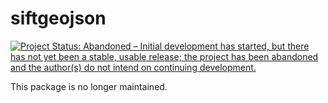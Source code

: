 siftgeojson
======

[![Project Status: Abandoned – Initial development has started, but there has not yet been a stable, usable release; the project has been abandoned and the author(s) do not intend on continuing development.](https://www.repostatus.org/badges/latest/abandoned.svg)](https://www.repostatus.org/#abandoned)

This package is no longer maintained.
